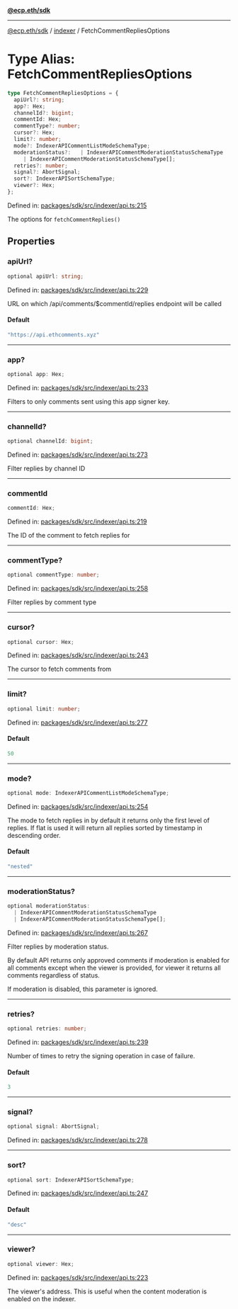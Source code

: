 [**@ecp.eth/sdk**](../../index.mdx)

***

[@ecp.eth/sdk](/sdk-reference/index.mdx) / [indexer](/sdk-reference/indexer/index.mdx) / FetchCommentRepliesOptions

# Type Alias: FetchCommentRepliesOptions

```ts
type FetchCommentRepliesOptions = {
  apiUrl?: string;
  app?: Hex;
  channelId?: bigint;
  commentId: Hex;
  commentType?: number;
  cursor?: Hex;
  limit?: number;
  mode?: IndexerAPICommentListModeSchemaType;
  moderationStatus?:   | IndexerAPICommentModerationStatusSchemaType
     | IndexerAPICommentModerationStatusSchemaType[];
  retries?: number;
  signal?: AbortSignal;
  sort?: IndexerAPISortSchemaType;
  viewer?: Hex;
};
```

Defined in: [packages/sdk/src/indexer/api.ts:215](https://github.com/ecp-eth/comments-monorepo/blob/main/packages/sdk/src/indexer/api.ts#L215)

The options for `fetchCommentReplies()`

## Properties

### apiUrl?

```ts
optional apiUrl: string;
```

Defined in: [packages/sdk/src/indexer/api.ts:229](https://github.com/ecp-eth/comments-monorepo/blob/main/packages/sdk/src/indexer/api.ts#L229)

URL on which /api/comments/$commentId/replies endpoint will be called

#### Default

```ts
"https://api.ethcomments.xyz"
```

***

### app?

```ts
optional app: Hex;
```

Defined in: [packages/sdk/src/indexer/api.ts:233](https://github.com/ecp-eth/comments-monorepo/blob/main/packages/sdk/src/indexer/api.ts#L233)

Filters to only comments sent using this app signer key.

***

### channelId?

```ts
optional channelId: bigint;
```

Defined in: [packages/sdk/src/indexer/api.ts:273](https://github.com/ecp-eth/comments-monorepo/blob/main/packages/sdk/src/indexer/api.ts#L273)

Filter replies by channel ID

***

### commentId

```ts
commentId: Hex;
```

Defined in: [packages/sdk/src/indexer/api.ts:219](https://github.com/ecp-eth/comments-monorepo/blob/main/packages/sdk/src/indexer/api.ts#L219)

The ID of the comment to fetch replies for

***

### commentType?

```ts
optional commentType: number;
```

Defined in: [packages/sdk/src/indexer/api.ts:258](https://github.com/ecp-eth/comments-monorepo/blob/main/packages/sdk/src/indexer/api.ts#L258)

Filter replies by comment type

***

### cursor?

```ts
optional cursor: Hex;
```

Defined in: [packages/sdk/src/indexer/api.ts:243](https://github.com/ecp-eth/comments-monorepo/blob/main/packages/sdk/src/indexer/api.ts#L243)

The cursor to fetch comments from

***

### limit?

```ts
optional limit: number;
```

Defined in: [packages/sdk/src/indexer/api.ts:277](https://github.com/ecp-eth/comments-monorepo/blob/main/packages/sdk/src/indexer/api.ts#L277)

#### Default

```ts
50
```

***

### mode?

```ts
optional mode: IndexerAPICommentListModeSchemaType;
```

Defined in: [packages/sdk/src/indexer/api.ts:254](https://github.com/ecp-eth/comments-monorepo/blob/main/packages/sdk/src/indexer/api.ts#L254)

The mode to fetch replies in by default it returns only the first level of replies.
If flat is used it will return all replies sorted by timestamp in descending order.

#### Default

```ts
"nested"
```

***

### moderationStatus?

```ts
optional moderationStatus: 
  | IndexerAPICommentModerationStatusSchemaType
  | IndexerAPICommentModerationStatusSchemaType[];
```

Defined in: [packages/sdk/src/indexer/api.ts:267](https://github.com/ecp-eth/comments-monorepo/blob/main/packages/sdk/src/indexer/api.ts#L267)

Filter replies by moderation status.

By default API returns only approved comments if moderation is enabled for all comments except
when the viewer is provided, for viewer it returns all comments regardless of status.

If moderation is disabled, this parameter is ignored.

***

### retries?

```ts
optional retries: number;
```

Defined in: [packages/sdk/src/indexer/api.ts:239](https://github.com/ecp-eth/comments-monorepo/blob/main/packages/sdk/src/indexer/api.ts#L239)

Number of times to retry the signing operation in case of failure.

#### Default

```ts
3
```

***

### signal?

```ts
optional signal: AbortSignal;
```

Defined in: [packages/sdk/src/indexer/api.ts:278](https://github.com/ecp-eth/comments-monorepo/blob/main/packages/sdk/src/indexer/api.ts#L278)

***

### sort?

```ts
optional sort: IndexerAPISortSchemaType;
```

Defined in: [packages/sdk/src/indexer/api.ts:247](https://github.com/ecp-eth/comments-monorepo/blob/main/packages/sdk/src/indexer/api.ts#L247)

#### Default

```ts
"desc"
```

***

### viewer?

```ts
optional viewer: Hex;
```

Defined in: [packages/sdk/src/indexer/api.ts:223](https://github.com/ecp-eth/comments-monorepo/blob/main/packages/sdk/src/indexer/api.ts#L223)

The viewer's address. This is useful when the content moderation is enabled on the indexer.
